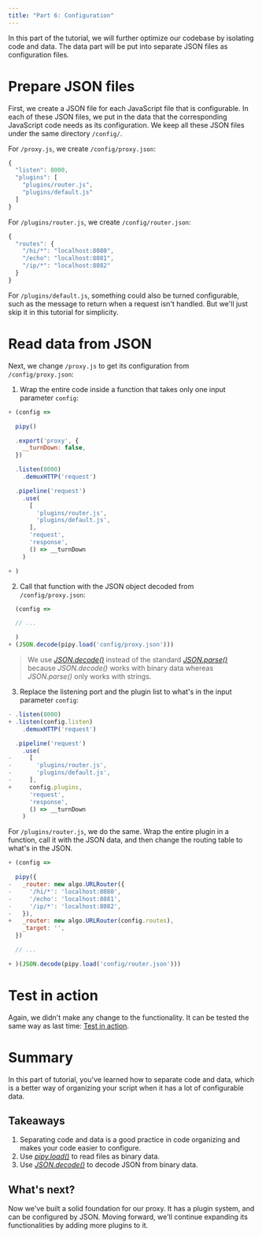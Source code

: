 ```yaml
---
title: "Part 6: Configuration"
---
```


In this part of the tutorial, we will further optimize our codebase
by isolating code and data. The data part will be put into separate
JSON files as configuration files.

# Prepare JSON files

First, we create a JSON file for each JavaScript file that is configurable.
In each of these JSON files, we put in the data that the corresponding
JavaScript code needs as its configuration. We keep all these JSON files
under the same directory `/config/`.

For `/proxy.js`, we create `/config/proxy.json`:

``` js
{
  "listen": 8000,
  "plugins": [
    "plugins/router.js",
    "plugins/default.js"
  ]
}
```

For `/plugins/router.js`, we create `/config/router.json`:

``` js
{
  "routes": {
    "/hi/*": "localhost:8080",
    "/echo": "localhost:8081",
    "/ip/*": "localhost:8082"
  }
}
```

For `/plugins/default.js`, something could also be turned configurable,
such as the message to return when a request isn't handled.
But we'll just skip it in this tutorial for simplicity.

# Read data from JSON

Next, we change `/proxy.js` to get its configuration from `/config/proxy.json`:

1. Wrap the entire code inside a function that takes only one input parameter `config`:

``` js
+ (config =>

  pipy()

  .export('proxy', {
    __turnDown: false,
  })

  .listen(8000)
    .demuxHTTP('request')

  .pipeline('request')
    .use(
      [
        'plugins/router.js',
        'plugins/default.js',
      ],
      'request',
      'response',
      () => __turnDown
    )

+ )
```

2. Call that function with the JSON object decoded from `/config/proxy.json`:

``` js
  (config =>

  // ...

  )
+ (JSON.decode(pipy.load('config/proxy.json')))
```

> We use [_JSON.decode()_](/reference/classes/JSON/decode) instead of the standard
> [_JSON.parse()_](https://developer.mozilla.org/docs/Web/JavaScript/Reference/Global_Objects/JSON/parse)
> because _JSON.decode()_ works with binary data whereas _JSON.parse()_ only works with strings.

3. Replace the listening port and the plugin list to what's in the input parameter `config`:

``` js
- .listen(8000)
+ .listen(config.listen)
    .demuxHTTP('request')

  .pipeline('request')
    .use(
-     [
-       'plugins/router.js',
-       'plugins/default.js',
-     ],
+     config.plugins,
      'request',
      'response',
      () => __turnDown
    )
```

For `/plugins/router.js`, we do the same. Wrap the entire plugin
in a function, call it with the JSON data, and then change the routing table
to what's in the JSON.

``` js
+ (config =>

  pipy({
-   _router: new algo.URLRouter({
-     '/hi/*': 'localhost:8080',
-     '/echo': 'localhost:8081',
-     '/ip/*': 'localhost:8082',
-   }),
+   _router: new algo.URLRouter(config.routes),
    _target: '',
  })

  // ...

+ )(JSON.decode(pipy.load('config/router.json')))
```

# Test in action

Again, we didn't make any change to the functionality.
It can be tested the same way as last time: [Test in action](/tutorial/05-plugins#test-in-action).

# Summary

In this part of tutorial, you've learned how to separate code and data,
which is a better way of organizing your script when it has a lot of configurable data.

## Takeaways

1. Separating code and data is a good practice in code organizing and makes your code easier to configure.
2. Use [_pipy.load()_](/reference/functions/pipy.load) to read files as binary data.
3. Use [_JSON.decode()_](/reference/classes/JSON/decode) to decode JSON from binary data.

## What's next?

Now we've built a solid foundation for our proxy. It has a plugin system, and can be configured by JSON.
Moving forward, we'll continue expanding its functionalities by adding more plugins to it.
